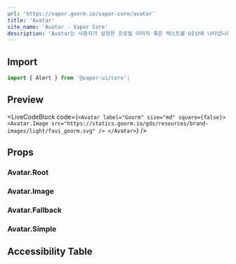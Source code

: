 ```yaml
---
url: 'https://vapor.goorm.io/vapor-core/avatar'
title: 'Avatar'
site_name: 'Avatar - Vapor Core'
description: 'Avatar는 사용자가 설정한 프로필 이미지 혹은 텍스트를 UI상에 나타냅니다.'
---
```


## Import

```js
import { Alert } from '@vapor-ui/core';
```

## Preview

<LiveCodeBlock
    code={`<Avatar label="Goorm" size="md" square={false}>
    <Avatar.Image src="https://statics.goorm.io/gds/resources/brand-images/light/favi_goorm.svg" />
</Avatar>`}
/>

## Props

### Avatar.Root

<PropsTable file="avatar" section="props" />

### Avatar.Image

<PropsTable file="avatar" section="imageProps" />

### Avatar.Fallback

<PropsTable file="avatar" section="fallbackProps" />

### Avatar.Simple

<PropsTable file="avatar" section="simpleProps" />

## Accessibility Table

<AccessibilityTable file="avatar" />

